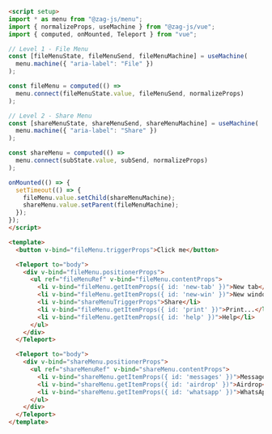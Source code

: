 ```md
<script setup>
import * as menu from "@zag-js/menu";
import { normalizeProps, useMachine } from "@zag-js/vue";
import { computed, onMounted, Teleport } from "vue";

// Level 1 - File Menu
const [fileMenuState, fileMenuSend, fileMenuMachine] = useMachine(
  menu.machine({ "aria-label": "File" })
);

const fileMenu = computed(() =>
  menu.connect(fileMenuState.value, fileMenuSend, normalizeProps)
);

// Level 2 - Share Menu
const [shareMenuState, shareMenuSend, shareMenuMachine] = useMachine(
  menu.machine({ "aria-label": "Share" })
);

const shareMenu = computed(() =>
  menu.connect(subState.value, subSend, normalizeProps)
);

onMounted(() => {
  setTimeout(() => {
    fileMenu.value.setChild(shareMenuMachine);
    shareMenu.value.setParent(fileMenuMachine);
  });
});
</script>

<template>
  <button v-bind="fileMenu.triggerProps">Click me</button>

  <Teleport to="body">
    <div v-bind="fileMenu.positionerProps">
      <ul ref="fileMenuRef" v-bind="fileMenu.contentProps">
        <li v-bind="fileMenu.getItemProps({ id: 'new-tab' })">New tab</li>
        <li v-bind="fileMenu.getItemProps({ id: 'new-win' })">New window</li>
        <li v-bind="shareMenuTriggerProps">Share</li>
        <li v-bind="fileMenu.getItemProps({ id: 'print' })">Print...</li>
        <li v-bind="fileMenu.getItemProps({ id: 'help' })">Help</li>
      </ul>
    </div>
  </Teleport>

  <Teleport to="body">
    <div v-bind="shareMenu.positionerProps">
      <ul ref="shareMenuRef" v-bind="shareMenu.contentProps">
        <li v-bind="shareMenu.getItemProps({ id: 'messages' })">Messages</li>
        <li v-bind="shareMenu.getItemProps({ id: 'airdrop' })">Airdrop</li>
        <li v-bind="shareMenu.getItemProps({ id: 'whatsapp' })">WhatsApp</li>
      </ul>
    </div>
  </Teleport>
</template>
```
